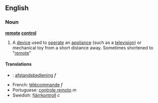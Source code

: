 ==English==
===Noun===
{{wikipedia}}
'''[[remote]] [[control]]'''
# A [[device]] used to [[operate]] an [[appliance]] (such as a [[television]]) or mechanical toy from a short distance away. Sometimes shortened to "[[remote]]"

====Translations====
*{{nl}}: [[afstandsbediening]] ''f''
*French: [[télécommande]] ''f''
*Portuguese: [[controle remoto]] ''m''
*Swedish: [[fjärrkontroll]] ''c''
